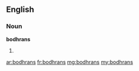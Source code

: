 ==English==

===Noun===
'''bodhrans'''

# {{plural of|bodhran}}

[[ar:bodhrans]]
[[fr:bodhrans]]
[[mg:bodhrans]]
[[my:bodhrans]]